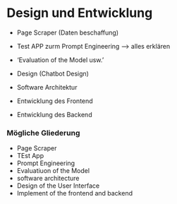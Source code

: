 # Design und Entwicklung

- Page Scraper (Daten beschaffung)

- Test APP zurm Prompt Engineering --> alles erklären
- 'Evaluation of the Model usw.'

- Design (Chatbot Design)

- Software Architektur

- Entwicklung des Frontend
- Entwicklung des Backend


### Mögliche Gliederung

- Page Scraper
- TEst App
- Prompt Engineering
- Evaluatiuon of the Model
- software architecture
- Design of the User Interface
- Implement of the frontend and backend

